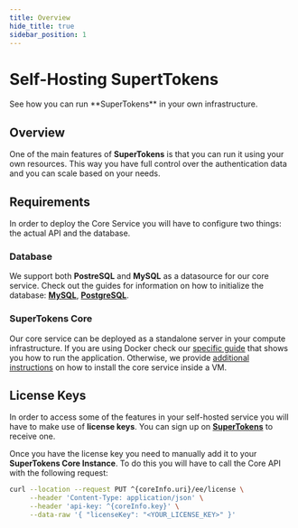 ```yaml
---
title: Overview
hide_title: true
sidebar_position: 1
---
```




# Self-Hosting SupertTokens

<DescriptionText>
  See how you can run **SuperTokens** in your own infrastructure.
</DescriptionText>

<Separator />


## Overview 

One of the main features of **SuperTokens** is that you can run it using your own resources.
This way you have full control over the authentication data and you can scale based on your needs.

## Requirements

In order to deploy the Core Service you will have to configure two things: the actual API and the database.

### Database

We support both **PostreSQL** and **MySQL** as a datasource for our core service.
Check out the guides for information on how to initialize the database: [**MySQL**](/docs/deployment/self-hosting/database-setup/mysql), [**PostgreSQL**](/docs/deployment/self-hosting/database-setup/postgresql).

### SuperTokens Core

Our core service can be deployed as a standalone server in your compute infrastructure.
If you are using Docker check our [specific guide](/docs/deployment/self-hosting/with-docker) that shows you how to run the application. 
Otherwise, we provide [additional instructions](/docs/deployment/self-hosting/without-docker) on how to install the core service inside a VM. 


## License Keys


In order to access some of the features in your self-hosted service you will have to make use of **license keys**.
You can sign up on [**SuperTokens**](https://supertokens.com/auth) to receive one. 

Once you have the license key you need to manually add it to your **SuperTokens Core Instance**.
To do this you will have to call the Core API with the following request:

```bash title="Add License Key" showAppTypeSelect
curl --location --request PUT ^{coreInfo.uri}/ee/license \
     --header 'Content-Type: application/json' \
     --header 'api-key: ^{coreInfo.key}' \
     --data-raw '{ "licenseKey": "<YOUR_LICENSE_KEY>" }'

```
